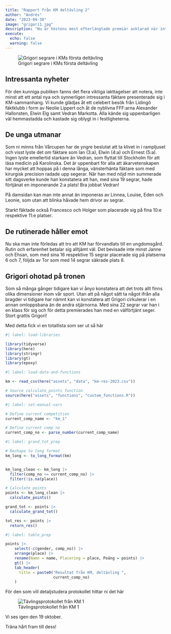 ```yaml
---
title: "Rapport från KM deltävling 2"
author: "Andrés"
date: "2023-09-30"
image: "grigori1.jpg"
description: "Nu är höstens mest efterlängtade premiär avklarad när inte mindre än 24 högt motiverade och talangfulla fäktare släpptes lös i årets första KM-deltävling. Som förväntat bjöd tävlingen på många, spännande nyheter och överraskningar, men en sak var sig lik – ingen kan rubba Grigori!"
execute:
  echo: false
  warning: false
---
```


![Grigori segrare i KMs första deltävling](grigori.jpg){fig-alt="grigori segrare i KMs första deltävling"}

## Intressanta nyheter

För den kunniga publiken fanns det flera viktiga iakttagelser att notera, inte minst att ett antal nya och synnerligen intressanta fäktare presenterade sig i KM-sammanhang. Vi kunde glädjas åt ett celebert besök från Lidingö fäktklubb i form av Neolie Lippert och åt de nyblivna FFF:arna Alexander Hallonsten, Elwin Elg samt Vedran Markotta. Alla kände sig uppenbarligen väl hemmastadda och kastade sig oblygt in i festligheterna. 

## De unga utmanar

Som ni minns från Vårcupen har de yngre beslutat att ta klivet in i rampljuset och visst lyste det om fäktare som Ian (3:a), Elwin (4:a) och Ernest (5:a). Ingen lyste emellertid starkare än Vedran, som flyttat till Stockholm för att läsa medicin på Karolinska. Det är uppenbart för alla att äkarvetenskapen har mycket att hoppas på i denna långa, vänsterhänta fäktare som med kirurgisk precision radade upp segerar. När han med nöjd min summerade sitt dagsverke kunde han konstatera att han, med sina 19 segrar, hade förtjänat en imponerande 2:a plats! Bra jobbat Vedran!

På damsidan kan man inte annat än imponeras av Linnea, Louise, Eden och Leonie, som utan att blinka håvade hem drivor av segrar.

Starkt fäktade också Francesco och Holger som placerade sig på fina 10:e respektive 11:e platser.

## De rutinerade håller emot

Nu ska man inte förledas att tro att KM har förvandlats till en ungdomsgård. Rutin och erfarenhet betalar sig alltjämt väl. Det bevisade inte minst Janne och Ehsan, som med sina 16 respektive 15 segrar placerade sig på platserna 6 och 7, följda av Tor som med 14 segrar säkrade plats 8.

## Grigori ohotad på tronen

Som så många gånger tidigare kan vi ånyo konstatera att det trots allt finns olika dimensioner inom vår sport. Utan att på något sätt ta något ifrån alla bragder vi tidigare har nämnt kan vi konstatera att Grigori cirkulerar i en annan omloppsbana än de andra stjärnorna. Med sina 22 segrar var han i en klass för sig och för detta premierades han med en välförtjänt seger. Stort grattis Grigori!

Med detta fick vi en totallista som ser ut så här

```r
#| label: load-libraries

library(tidyverse)
library(here)
library(stringr)
library(gt)
library(epoxy)

```

```r
#| label: load-data-and-functions

km <- read_csv(here("assets", "data", "km-res-2023.csv"))

# Source calculate_points function
source(here("assets", "functions", "custom_functions.R"))

```

```r
#| label: set-manual-vars

# Define current competition
current_comp_name <- "km_1"

# Define current comp no
current_comp_no <- parse_number(current_comp_name)

```

```r
#| label: grand_tot_prep

# Reshape to long format
km_long <- to_long_format(km) 


km_long_clean <- km_long |> 
  filter(comp_no <= current_comp_no) |>
  filter(!is.na(place))

# Calculate points
points <- km_long_clean |> 
  calculate_points()  

grand_tot <- points |> 
  calculate_grand_tot()

tot_res <- points |> 
  return_res()

```

```r
#| label: table_prep

points |> 
    select(-c(gender, comp_no)) |> 
    arrange(place) |> 
    rename(Namn = name, Placering = place, Poäng = points) |> 
    gt() |> 
    tab_header(
      title = paste0("Resultat från KM, deltävling ", 
                     current_comp_no)
    )

```

För den som vill detaljstudera protokollet hittar ni det här

![Tävlingsprotokollet från KM 1](resultat_km1.jpg){fig-alt="Tävlingsprotokollet från KM 1"}

Vi ses igen den 19 oktober.

Träna hårt fram till dess!
